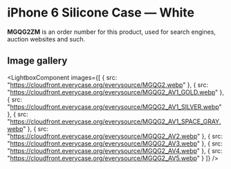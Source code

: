 
# iPhone 6 Silicone Case — White

<Callout type='info' emoji='👉🏻'>**MGQG2ZM** is an order number for this product, used for search engines, auction websites and such.</Callout>

## Image gallery

<LightboxComponent
    images={[
      {
        src: "https://cloudfront.everycase.org/everysource/MGQG2.webp"
      },
      {
        src: "https://cloudfront.everycase.org/everysource/MGQG2_AV1_GOLD.webp"
      },
      {
        src: "https://cloudfront.everycase.org/everysource/MGQG2_AV1_SILVER.webp"
      },
      {
        src: "https://cloudfront.everycase.org/everysource/MGQG2_AV1_SPACE_GRAY.webp"
      },
      {
        src: "https://cloudfront.everycase.org/everysource/MGQG2_AV2.webp"
      },
      {
        src: "https://cloudfront.everycase.org/everysource/MGQG2_AV3.webp"
      },
      {
        src: "https://cloudfront.everycase.org/everysource/MGQG2_AV4.webp"
      },
      {
        src: "https://cloudfront.everycase.org/everysource/MGQG2_AV5.webp"
      }
    ]}
  />
